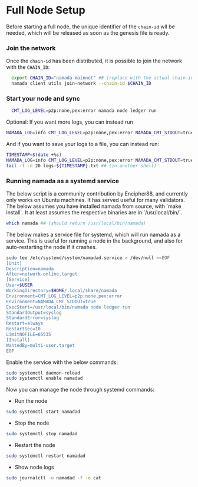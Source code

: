 
# Full Node Setup
Before starting a full node, the unique identifier of the `chain-id` wll be needed, which will be released as soon as the genesis file is ready. 

### Join the network
Once the `chain-id` has been distributed, it is possible to join the network with the `CHAIN_ID`:
```bash copy
  export CHAIN_ID="namada-mainnet" ## (replace with the actual chain-id)
  namada client utils join-network --chain-id $CHAIN_ID
  ```

### Start your node and sync
```bash copy
  CMT_LOG_LEVEL=p2p:none,pex:error namada node ledger run
```
Optional: If you want more logs, you can instead run
```bash copy
NAMADA_LOG=info CMT_LOG_LEVEL=p2p:none,pex:error NAMADA_CMT_STDOUT=true namada node ledger run
```
And if you want to save your logs to a file, you can instead run:
```bash copy
TIMESTAMP=$(date +%s)
NAMADA_LOG=info CMT_LOG_LEVEL=p2p:none,pex:error NAMADA_CMT_STDOUT=true namada node ledger run &> logs-${TIMESTAMP}.txt
tail -f -n 20 logs-${TIMESTAMP}.txt ## (in another shell)
```

### Running namada as a systemd service
<Callout type="info">
The below script is a community contribution by Encipher88, and currently only works on Ubuntu machines.
It has served useful for many validators.
</Callout>
The below assumes you have installed namada from source, with `make install`. It at least assumes the respective binaries are in `/usr/local/bin/`.

```bash copy
which namada ## (should return /usr/local/bin/namada)
```

The below makes a service file for systemd, which will run namada as a service. This is useful for running a node in the background, and also for auto-restarting the node if it crashes.
```bash copy
sudo tee /etc/systemd/system/namadad.service > /dev/null <<EOF
[Unit]
Description=namada
After=network-online.target
[Service]
User=$USER
WorkingDirectory=$HOME/.local/share/namada
Environment=CMT_LOG_LEVEL=p2p:none,pex:error
Environment=NAMADA_CMT_STDOUT=true
ExecStart=/usr/local/bin/namada node ledger run 
StandardOutput=syslog
StandardError=syslog
Restart=always
RestartSec=10
LimitNOFILE=65535
[Install]
WantedBy=multi-user.target
EOF
```
Enable the service with the below commands:
```bash copy
sudo systemctl daemon-reload
sudo systemctl enable namadad
```
Now you can manage the node through systemd commands:

- Run the node
```bash copy
sudo systemctl start namadad
```
- Stop the node
```bash copy
sudo systemctl stop namadad
```
- Restart the node
```bash copy
sudo systemctl restart namadad
```
- Show node logs
```bash copy
sudo journalctl -u namadad -f -o cat
```


